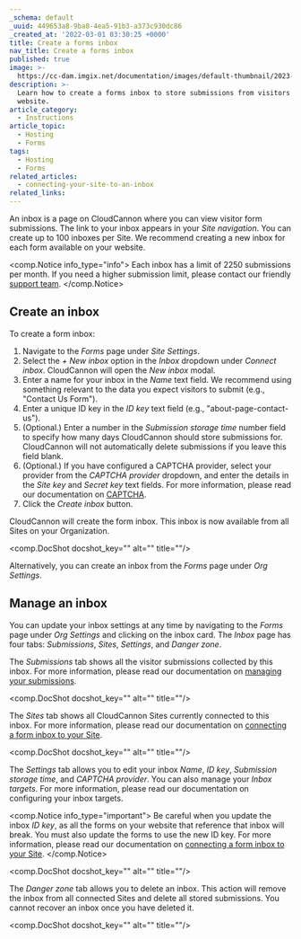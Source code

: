 ```yaml
---
_schema: default
_uuid: 449653a8-9ba8-4ea5-91b3-a373c930dc86
_created_at: '2022-03-01 03:30:25 +0000'
title: Create a forms inbox
nav_title: Create a forms inbox
published: true
image: >-
  https://cc-dam.imgix.net/documentation/images/default-thumbnail/2023-Q4/CloudCannon-Documentation-Thumbnail.png
description: >-
  Learn how to create a forms inbox to store submissions from visitors to your
  website.
article_category:
  - Instructions
article_topic:
  - Hosting
  - Forms
tags:
  - Hosting
  - Forms
related_articles:
  - connecting-your-site-to-an-inbox
related_links:
---
```

An inbox is a page on CloudCannon where you can view visitor form submissions. The link to your inbox appears in your *Site navigation*. You can create up to 100 inboxes per Site. We recommend creating a new inbox for each form available on your website.

<comp.Notice info_type="info">
  Each inbox has a limit of 2250 submissions per month. If you need a higher submission limit, please contact our friendly [support team](/support/).
</comp.Notice>

## Create an inbox

To create a form inbox:

1. Navigate to the *Forms* page under *Site Settings*.
2. Select the *\+ New inbox* option in the *Inbox* dropdown under *Connect inbox*. CloudCannon will open the *New inbox* modal.
3. Enter a name for your inbox in the *Name* text field. We recommend using something relevant to the data you expect visitors to submit (e.g., "Contact Us Form").
4. Enter a unique ID key in the *ID key* text field (e.g., "about-page-contact-us").
5. (Optional.) Enter a number in the *Submission storage time* number field to specify how many days CloudCannon should store submissions for. CloudCannon will not automatically delete submissions if you leave this field blank.
6. (Optional.) If you have configured a CAPTCHA provider, select your provider from the *CAPTCHA* *provider* dropdown, and enter the details in the *Site key* and *Secret key* text fields. For more information, please read our documentation on [CAPTCHA](/documentation/articles/what-is-captcha/).
7. Click the *Create inbox* button.

CloudCannon will create the form inbox. This inbox is now available from all Sites on your Organization.

<comp.DocShot docshot_key="" alt="" title=""/>

Alternatively, you can create an inbox from the *Forms* page under *Org Settings*.

## Manage an inbox

You can update your inbox settings at any time by navigating to the *Forms* page under *Org Settings* and clicking on the inbox card. The *Inbox* page has four tabs: *Submissions*, *Sites*, *Settings*, and *Danger zone*.

The *Submissions* tab shows all the  visitor submissions collected by this inbox. For more information, please read our documentation on [managing your submissions](/documentation/articles/viewing-your-form-submissions-in-cloudcannon/).

<comp.DocShot docshot_key="" alt="" title=""/>

The *Sites* tab shows all CloudCannon Sites currently connected to this inbox. For more information, please read our documentation on [connecting a form inbox to your Site](/documentation/articles/connecting-your-site-to-an-inbox/).

<comp.DocShot docshot_key="" alt="" title=""/>

The *Settings* tab allows you to edit your inbox *Name*, *ID key*, *Submission storage time*, and *CAPTCHA provider*. You can also manage your *Inbox targets*. For more information, please read our documentation on configuring your inbox targets.

<comp.Notice info_type="important">
  Be careful when you update the inbox *ID key*, as all the forms on your website that reference that inbox will break. You must also update the forms to use the new ID key. For more information, please read our documentation on [connecting a form inbox to your Site](/documentation/articles/connecting-your-site-to-an-inbox/).
</comp.Notice>

<comp.DocShot docshot_key="" alt="" title=""/>

The *Danger zone* tab allows you to delete an inbox. This action will remove the inbox from all connected Sites and delete all stored submissions. You cannot recover an inbox once you have deleted it.

<comp.DocShot docshot_key="" alt="" title=""/>